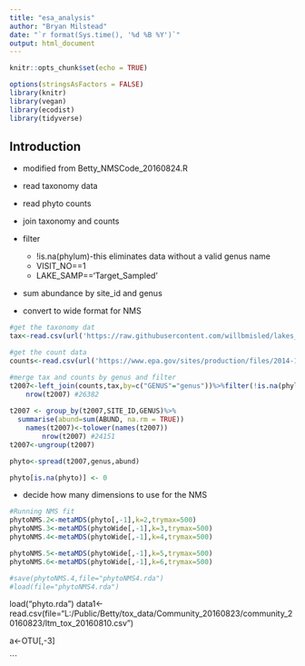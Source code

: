 ```yaml
---
title: "esa_analysis"
author: "Bryan Milstead"
date: "`r format(Sys.time(), '%d %B %Y')`"
output: html_document
---
```


```r
knitr::opts_chunk$set(echo = TRUE)

options(stringsAsFactors = FALSE) 
library(knitr)
library(vegan)
library(ecodist)
library(tidyverse)
```

## Introduction

* modified from Betty_NMSCode_20160824.R

* read taxonomy data
* read phyto counts
* join taxonomy and counts
* filter
    - !is.na(phylum)-this eliminates data without a valid genus name
    - VISIT_NO==1
    - LAKE_SAMP=='Target_Sampled'
* sum abundance by site_id and genus
* convert to wide format for NMS

```r
#get the taxonomy dat
tax<-read.csv(url('https://raw.githubusercontent.com/willbmisled/lakes_database/master/output/nla_phyto_taxonomy.csv'))

#get the count data
counts<-read.csv(url('https://www.epa.gov/sites/production/files/2014-10/nla2007_phytoplankton_softalgaecount_20091023.csv'))

#merge tax and counts by genus and filter
t2007<-left_join(counts,tax,by=c("GENUS"="genus"))%>%filter(!is.na(phylum),VISIT_NO==1,LAKE_SAMP=='Target_Sampled')
    nrow(t2007) #26382
    
t2007 <- group_by(t2007,SITE_ID,GENUS)%>%
  summarise(abund=sum(ABUND, na.rm = TRUE))
    names(t2007)<-tolower(names(t2007))
        nrow(t2007) #24151
t2007<-ungroup(t2007)

phyto<-spread(t2007,genus,abund)

phyto[is.na(phyto)] <- 0 
```

* decide how many dimensions to use for the NMS

```r
#Running NMS fit
phytoNMS.2<-metaMDS(phyto[,-1],k=2,trymax=500)
phytoNMS.3<-metaMDS(phytoWide[,-1],k=3,trymax=500)
phytoNMS.4<-metaMDS(phytoWide[,-1],k=4,trymax=500)

phytoNMS.5<-metaMDS(phytoWide[,-1],k=5,trymax=500)
phytoNMS.6<-metaMDS(phytoWide[,-1],k=6,trymax=500)

#save(phytoNMS.4,file="phytoNMS4.rda")
#load(file="phytoNMS4.rda")
```








load("phyto.rda")
data1<-read.csv(file="L:/Public/Betty/tox_data/Community_20160823/community_20160823/ltm_tox_20160810.csv")


a<-OTU[,-3]



```